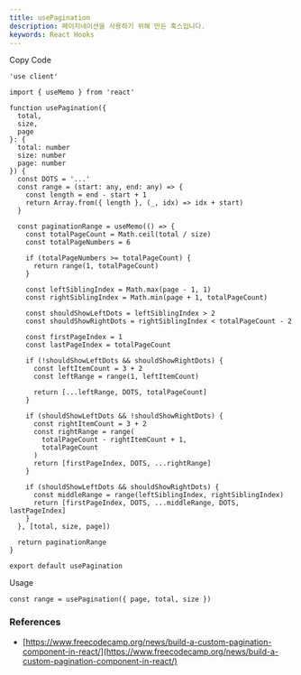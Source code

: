 ```yaml
---
title: usePagination
description: 페이지네이션을 사용하기 위해 만든 훅스입니다.
keywords: React Hooks
---
```


<Steps>

<Step>Copy Code</Step>

```tsx title="hooks/use-pagination.tsx"
'use client'

import { useMemo } from 'react'

function usePagination({
  total,
  size,
  page
}: {
  total: number
  size: number
  page: number
}) {
  const DOTS = '...'
  const range = (start: any, end: any) => {
    const length = end - start + 1
    return Array.from({ length }, (_, idx) => idx + start)
  }

  const paginationRange = useMemo(() => {
    const totalPageCount = Math.ceil(total / size)
    const totalPageNumbers = 6

    if (totalPageNumbers >= totalPageCount) {
      return range(1, totalPageCount)
    }

    const leftSiblingIndex = Math.max(page - 1, 1)
    const rightSiblingIndex = Math.min(page + 1, totalPageCount)

    const shouldShowLeftDots = leftSiblingIndex > 2
    const shouldShowRightDots = rightSiblingIndex < totalPageCount - 2

    const firstPageIndex = 1
    const lastPageIndex = totalPageCount

    if (!shouldShowLeftDots && shouldShowRightDots) {
      const leftItemCount = 3 + 2
      const leftRange = range(1, leftItemCount)

      return [...leftRange, DOTS, totalPageCount]
    }

    if (shouldShowLeftDots && !shouldShowRightDots) {
      const rightItemCount = 3 + 2
      const rightRange = range(
        totalPageCount - rightItemCount + 1,
        totalPageCount
      )
      return [firstPageIndex, DOTS, ...rightRange]
    }

    if (shouldShowLeftDots && shouldShowRightDots) {
      const middleRange = range(leftSiblingIndex, rightSiblingIndex)
      return [firstPageIndex, DOTS, ...middleRange, DOTS, lastPageIndex]
    }
  }, [total, size, page])

  return paginationRange
}

export default usePagination
```

<Step>Usage</Step>

```tsx
const range = usePagination({ page, total, size })
```

</Steps>

### References

- [https://www.freecodecamp.org/news/build-a-custom-pagination-component-in-react/](https://www.freecodecamp.org/news/build-a-custom-pagination-component-in-react/)
